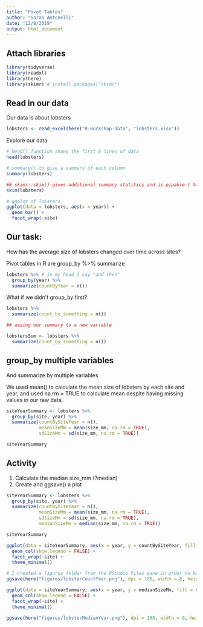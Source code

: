 ```yaml
---
title: "Pivot Tables"
author: "Sarah Antonelli"
date: "12/8/2019"
output: html_document
---
```


## Attach libraries

```r

library(tidyverse)
library(readxl)
library(here)
library(skimr) # install.packages("skimr")

```

## Read in our data

Our data is about lobsters

```r

lobsters <- read_excel(here("R-workshop-data", "lobsters.xlsx"))

```

Explore our data

```r
# head() function shows the first 6 lines of data
head(lobsters)

# summary() to give a summary of each column
summary(lobsters)

## skimr::skim() gives additional summary statitics and is pipable ( %>% )
skim(lobsters)

# ggplot of lobsters
ggplot(data = lobsters, aes(x = year)) +
  geom_bar() +
  facet_wrap(~site)
```

## Our task:

How has the average size of lobsters changed over time across sites?

Pivot tables in R are group_by %>% summarize

```r

lobsters %>% # in my head I say "and then"
  group_by(year) %>% 
  summarize(countByYear = n())

```

What if we didn't group_by first?

```r

lobsters %>% 
  summarize(count_by_something = n())

## assing our summary to a new variable

lobstersSum <- lobsters %>% 
  summarize(count_by_something = n())

```

## group_by multiple variables

And summarize by multiple variables

We used mean() to calculate the mean size of lobsters by each site and year, and used na.rm = TRUE to calculate mean despite having missing values in our raw data.
```r

siteYearSummary <- lobsters %>% 
  group_by(site, year) %>% 
  summarize(countBySiteYear = n(),
            meanSizeMm = mean(size_mm, na.rm = TRUE),
            sdSizeMm = sd(size_mm, na.rm = TRUE))

siteYearSummary
```

## Activity

1. Calculate the median size_mm (?median)
2. Create and ggsave() a plot

```r

siteYearSummary <- lobsters %>% 
  group_by(site, year) %>% 
  summarize(countBySiteYear = n(),
            meanSizeMm = mean(size_mm, na.rm = TRUE),
            sdSizeMm = sd(size_mm, na.rm = TRUE),
            medianSizeMm = median(size_mm, na.rm = TRUE))

siteYearSummary

ggplot(data = siteYearSummary, aes(x = year, y = countBySiteYear, fill = site)) +
  geom_col(show.legend = FALSE) +
  facet_wrap(~site) +
  theme_minimal()

# I created a figures folder from the RStudio Files pane in order to be organized and for this code to run:
ggsave(here("figures/lobsterCountYear.png"), dpi = 180, width = 8, height = 7)

ggplot(data = siteYearSummary, aes(x = year, y = medianSizeMm, fill = site)) +
  geom_col(show.legend = FALSE) +
  facet_wrap(~site) +
  theme_minimal()

ggsave(here("figures/lobsterMedianYear.png"), dpi = 180, width = 8, height = 7)



```